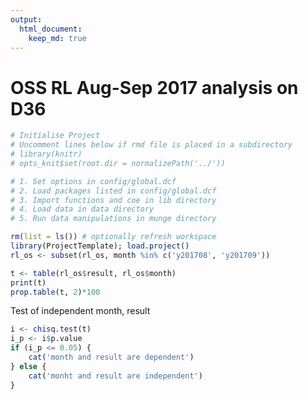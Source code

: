 ```yaml
---
output: 
  html_document:
    keep_md: true
---
```


# OSS RL Aug-Sep 2017 analysis on D36

```r
# Initialise Project
# Uncomment lines below if rmd file is placed in a subdirectory
# library(knitr)
# opts_knit$set(root.dir = normalizePath('../')) 
```

```r
# 1. Set options in config/global.dcf
# 2. Load packages listed in config/global.dcf
# 3. Import functions and coe in lib directory
# 4. Load data in data directory
# 5. Run data manipulations in munge directory 

rm(list = ls()) # optionally refresh workspace
library(ProjectTemplate); load.project()
rl_os <- subset(rl_os, month %in% c('y201708', 'y201709'))
```

```r
t <- table(rl_os$result, rl_os$month)
print(t)
prop.table(t, 2)*100
```

Test of independent month, result
```r
i <- chisq.test(t)
i_p <- i$p.value
if (i_p <= 0.05) {
    cat('month and result are dependent')
} else {
    cat('monht and result are independent')
}
```

